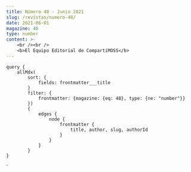 ```yaml
---
title: Número 48 - Junio 2021
slug: /revistas/numero-48/
date: 2021-06-01
magazine: 48
type: number
content: >-
    <br /><br />
    <b>​El Equipo Editorial de CompartiMOSS</b>
---
```



<NumberHeader frontmatter={props.pageContext.frontmatter} />

<ViewArticles articles={props.data.allMdx} title="Índice" />

<ViewPartners />

    query {
        allMdx(    
            sort: {
                fields: frontmatter___title
            }
            filter: {
                frontmatter: {magazine: {eq: 48}, type: {ne: "number"}}
            }) 
            {
                edges {
                    node {
                        frontmatter {
                            title, author, slug, authorId
                        }      
                    }
                }
            }
    }
`
